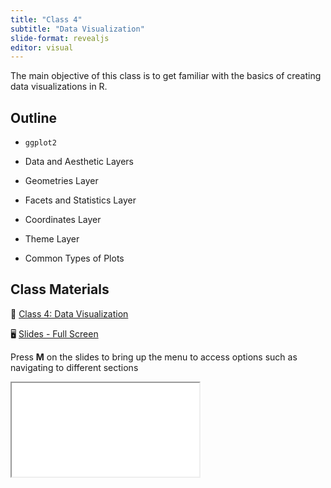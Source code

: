```yaml
---
title: "Class 4"
subtitle: "Data Visualization"
slide-format: revealjs
editor: visual
---
```


The main objective of this class is to get familiar with the basics of creating data visualizations in R.

## Outline

-   `ggplot2`

-   Data and Aesthetic Layers

-   Geometries Layer

-   Facets and Statistics Layer

-   Coordinates Layer

-   Theme Layer

-   Common Types of Plots

## Class Materials

📘 [Class 4: Data Visualization](/lectures/lectures-class-4.html)

🖥️ [Slides - Full Screen](/slides/slides-class-4.html){target="_blank"}

Press **M** on the slides to bring up the menu to access options such as navigating to different sections

<div>

```{=html}
<iframe class="slide-deck" src="/slides/slides-class-4.html"></iframe>
```

</div>
